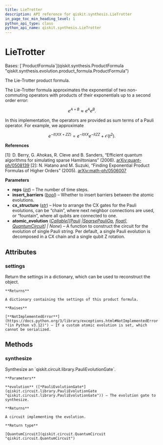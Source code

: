 ```yaml
---
title: LieTrotter
description: API reference for qiskit.synthesis.LieTrotter
in_page_toc_min_heading_level: 1
python_api_type: class
python_api_name: qiskit.synthesis.LieTrotter
---
```


# LieTrotter

<Class id="qiskit.synthesis.LieTrotter" github="https://github.com/qiskit/qiskit/tree/stable/0.45/qiskit/synthesis/evolution/lie_trotter.py" signature="qiskit.synthesis.LieTrotter(reps=1, insert_barriers=False, cx_structure='chain', atomic_evolution=None)">
  Bases: [`ProductFormula`](qiskit.synthesis.ProductFormula "qiskit.synthesis.evolution.product_formula.ProductFormula")

  The Lie-Trotter product formula.

  The Lie-Trotter formula approximates the exponential of two non-commuting operators with products of their exponentials up to a second order error:

  $$
  e^{A + B} \approx e^{A}e^{B}.
  $$

  In this implementation, the operators are provided as sum terms of a Pauli operator. For example, we approximate

  $$
  e^{-it(XX + ZZ)} = e^{-it XX}e^{-it ZZ} + \mathcal{O}(t^2).
  $$

  **References**

  \[1]: D. Berry, G. Ahokas, R. Cleve and B. Sanders, “Efficient quantum algorithms for simulating sparse Hamiltonians” (2006). [arXiv:quant-ph/0508139](https://arxiv.org/abs/quant-ph/0508139) \[2]: N. Hatano and M. Suzuki, “Finding Exponential Product Formulas of Higher Orders” (2005). [arXiv:math-ph/0506007](https://arxiv.org/pdf/math-ph/0506007.pdf)

  **Parameters**

  *   **reps** ([*int*](https://docs.python.org/3/library/functions.html#int "(in Python v3.12)")) – The number of time steps.
  *   **insert\_barriers** ([*bool*](https://docs.python.org/3/library/functions.html#bool "(in Python v3.12)")) – Whether to insert barriers between the atomic evolutions.
  *   **cx\_structure** ([*str*](https://docs.python.org/3/library/stdtypes.html#str "(in Python v3.12)")) – How to arrange the CX gates for the Pauli evolutions, can be “chain”, where next neighbor connections are used, or “fountain”, where all qubits are connected to one.
  *   **atomic\_evolution** ([*Callable*](https://docs.python.org/3/library/typing.html#typing.Callable "(in Python v3.12)")*\[\[*[*Pauli*](qiskit.quantum_info.Pauli "qiskit.quantum_info.operators.symplectic.pauli.Pauli")  *|*[*SparsePauliOp*](qiskit.quantum_info.SparsePauliOp "qiskit.quantum_info.operators.symplectic.sparse_pauli_op.SparsePauliOp")*,* [*float*](https://docs.python.org/3/library/functions.html#float "(in Python v3.12)")*],* [*QuantumCircuit*](qiskit.circuit.QuantumCircuit "qiskit.circuit.quantumcircuit.QuantumCircuit")*] | None*) – A function to construct the circuit for the evolution of single Pauli string. Per default, a single Pauli evolution is decomposed in a CX chain and a single qubit Z rotation.

  ## Attributes

  ### settings

  <Attribute id="qiskit.synthesis.LieTrotter.settings" name="settings">
    Return the settings in a dictionary, which can be used to reconstruct the object.

    **Returns**

    A dictionary containing the settings of this product formula.

    **Raises**

    [**NotImplementedError**](https://docs.python.org/3/library/exceptions.html#NotImplementedError "(in Python v3.12)") – If a custom atomic evolution is set, which cannot be serialized.
  </Attribute>

  ## Methods

  ### synthesize

  <Function id="qiskit.synthesis.LieTrotter.synthesize" name="synthesize" signature="synthesize(evolution)">
    Synthesize an `qiskit.circuit.library.PauliEvolutionGate`.

    **Parameters**

    **evolution** ([*PauliEvolutionGate*](qiskit.circuit.library.PauliEvolutionGate "qiskit.circuit.library.PauliEvolutionGate")) – The evolution gate to synthesize.

    **Returns**

    A circuit implementing the evolution.

    **Return type**

    [QuantumCircuit](qiskit.circuit.QuantumCircuit "qiskit.circuit.QuantumCircuit")
  </Function>
</Class>

